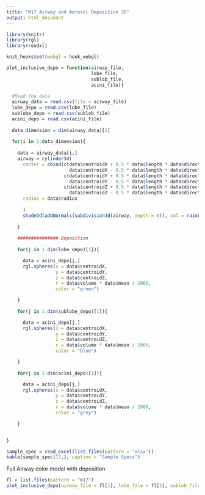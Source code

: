 ```yaml
---
title: "M17 Airway and Aerosol Deposition 3D"
output: html_document
---
```


```r
library(knitr)
library(rgl)
library(readxl)

knit_hooks$set(webgl = hook_webgl)

plot_inclusive_depo = function(airway_file,
                               lobe_file,
                               sublob_file,
                               acini_file){
  
  #Read the data
  airway_data = read.csv(file = airway_file)
  lobe_depo = read.csv(lobe_file)
  sublobe_depo = read.csv(sublob_file)
  acini_depo = read.csv(acini_file)
  
  data_dimension = dim(airway_data)[1]
  
  for(i in 1:data_dimension){
    
    data = airway_data[i,]
    airway = cylinder3d(
      center = cbind(c(data$centroidX + 0.5 * data$length * data$directionX,
                       data$centroidX - 0.5 * data$length * data$directionX),
                     c(data$centroidY + 0.5 * data$length * data$directionY,
                       data$centroidY - 0.5 * data$length * data$directionY),
                     c(data$centroidZ + 0.5 * data$length * data$directionZ,
                       data$centroidZ - 0.5 * data$length * data$directionZ)),
      radius = data$radius
        
      )
      shade3d(addNormals(subdivision3d(airway, depth = 0)), col = rainbow(data_dimension)[i])
      
    }
    
    ############### Deposition 
    
    for(j in 1:dim(lobe_depo)[1]){

      data = acini_depo[j,]
      rgl.spheres(x = data$centroidX,
                  y = data$centroidY,
                  z = data$centroidZ,
                  r = data$volume * data$mean / 2000,
                  color = "green")

    }
    
    for(j in 1:dim(sublobe_depo)[1]){

      data = acini_depo[j,]
      rgl.spheres(x = data$centroidX,
                  y = data$centroidY,
                  z = data$centroidZ,
                  r = data$volume * data$mean / 2000,
                  color = "blue")

    }
    
    for(j in 1:dim(acini_depo)[1]){

      data = acini_depo[j,]
      rgl.spheres(x = data$centroidX,
                  y = data$centroidY,
                  z = data$centroidZ,
                  r = data$volume * data$mean / 2000,
                  color = "grey")

    }

  
}


```

```r

sample_spec = read_excel(list.files(pattern = "xlsx"))
kable(sample_spec[17,], caption = "Sample Specs")

```

Full Airway color model with deposition

```r

fl = list.files(pattern = "m17")
plot_inclusive_depo(airway_file = fl[1], lobe_file = fl[2], sublob_file = fl[4], acini_file = fl[3])

```
